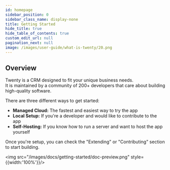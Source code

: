 ```yaml
---
id: homepage
sidebar_position: 0
sidebar_class_name: display-none
title: Getting Started
hide_title: true
hide_table_of_contents: true
custom_edit_url: null
pagination_next: null
image: /images/user-guide/what-is-twenty/20.png
---
```


## Overview


Twenty is a CRM designed to fit your unique business needs.  
It is maintained by a community of 200+ developers that care about building high-quality software.

There are three different ways to get started:
- **Managed Cloud:** The fastest and easiest way to try the app 
- **Local Setup:** If you're a developer and would like to contribute to the app
- **Self-Hosting:** If you know how to run a server and want to host the app yourself


Once you're setup, you can check the "Extending" or "Contributing" section to start building.

<img src="/images/docs/getting-started/doc-preview.png" style={{width:'100%'}}/>

